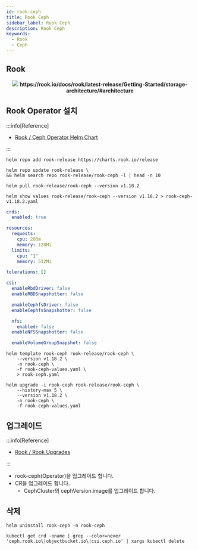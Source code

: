 ```yaml
---
id: rook-ceph
title: Rook Ceph
sidebar_label: Rook Ceph
description: Rook Ceph
keywords:
  - Rook
  - Ceph
---
```



## Rook

<center>
	<img src={useBaseUrl("img/mlops/storage/ceph/rook-ceph.png")} />
	<strong>https://rook.io/docs/rook/latest-release/Getting-Started/storage-architecture/#architecture</strong>
</center>

## Rook Operator 설치

:::info[Reference]

- [Rook / Ceph Operator Helm Chart](https://rook.io/docs/rook/latest-release/Helm-Charts/operator-chart/)

:::

```shell
helm repo add rook-release https://charts.rook.io/release
```

```shell
helm repo update rook-release \
&& helm search repo rook-release/rook-ceph -l | head -n 10
```

```shell
helm pull rook-release/rook-ceph --version v1.18.2
```

```shell
helm show values rook-release/rook-ceph --version v1.18.2 > rook-ceph-v1.18.2.yaml
```

```yaml title="rook-ceph-values.yaml"
crds:
  enabled: true

resources:
  requests:
    cpu: 200m
    memory: 128Mi
  limits:
    cpu: "1"
    memory: 512Mi

tolerations: []

csi:
  enableRbdDriver: false
  enableRBDSnapshotter: false

  enableCephfsDriver: false
  enableCephfsSnapshotter: false

  nfs:
    enabled: false
  enableNFSSnapshotter: false

  enableVolumeGroupSnapshot: false
```

```shell
helm template rook-ceph rook-release/rook-ceph \
    --version v1.18.2 \
    -n rook-ceph \
    -f rook-ceph-values.yaml \
    > rook-ceph.yaml
```

```shell
helm upgrade -i rook-ceph rook-release/rook-ceph \
    --history-max 5 \
    --version v1.18.2 \
    -n rook-ceph \
    -f rook-ceph-values.yaml
```

## 업그레이드

:::info[Reference]

- [Rook / Rook Upgrades](https://rook.io/docs/rook/latest-release/Upgrade/rook-upgrade)

:::

- rook-ceph\(Operator\)을 업그레이드 합니다.
- CR을 업그레이드 합니다.
  - CephCluster의 cephVersion.image를 업그레이드 합니다.

## 삭제

```shell
helm uninstall rook-ceph -n rook-ceph
```

```shell
kubectl get crd -oname | grep --color=never 'ceph.rook.io\|objectbucket.io\|csi.ceph.io' | xargs kubectl delete
```

